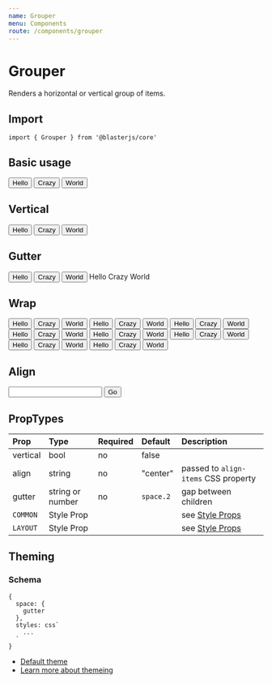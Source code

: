 ```yaml
---
name: Grouper
menu: Components
route: /components/grouper
---
```



# Grouper

Renders a horizontal or vertical group of items.


## Import
`import { Grouper } from '@blasterjs/core'`

## Basic usage

<Playground>
  <Grouper>
    <Button>Hello</Button>
    <Button>Crazy</Button>
    <Button>World</Button>
  </Grouper>
</Playground>


## Vertical

<Playground>
  <Grouper vertical>
    <Button>Hello</Button>
    <Button>Crazy</Button>
    <Button>World</Button>
  </Grouper>
</Playground>


## Gutter

<Playground>
  <Grouper gutter={6} mb={8}>
    <Button>Hello</Button>
    <Button>Crazy</Button>
    <Button>World</Button>
  </Grouper>

  <Grouper gutter={3} vertical>
    <Badge>Hello</Badge>
    <Badge>Crazy</Badge>
    <Badge>World</Badge>
  </Grouper>
</Playground>


## Wrap

<Playground>
  <Grouper>
    <Button>Hello</Button>
    <Button>Crazy</Button>
    <Button>World</Button>
    <Button>Hello</Button>
    <Button>Crazy</Button>
    <Button>World</Button>
    <Button>Hello</Button>
    <Button>Crazy</Button>
    <Button>World</Button>
    <Button>Hello</Button>
    <Button>Crazy</Button>
    <Button>World</Button>
    <Button>Hello</Button>
    <Button>Crazy</Button>
    <Button>World</Button>
    <Button>Hello</Button>
    <Button>Crazy</Button>
    <Button>World</Button>
    <Button>Hello</Button>
    <Button>Crazy</Button>
    <Button>World</Button>
    <Button>Hello</Button>
    <Button>Crazy</Button>
    <Button>World</Button>
  </Grouper>
</Playground>


## Align

<Playground>
  <Grouper gutter={0} align="stretch">
    <input type="text" />
    <Button>Go</Button>
  </Grouper>
</Playground>



## PropTypes
| Prop | Type | Required | Default | Description |
|:-----|:-----|:---------|:--------|:------------|
| vertical | bool | no | false | |
| align | string | no | "center" | passed to `align-items` CSS property |
| gutter | string or number | no | `space.2` | gap between children |
| `COMMON` | Style Prop |  |  | see [Style Props](/style-props) |
| `LAYOUT` | Style Prop |  |  | see [Style Props](/style-props) |


## Theming

### Schema
```
{
  space: {
    gutter
  },
  styles: css`
    ...
  `
}
```

- [Default theme](https://github.com/raster-foundry/blasterjs/tree/master/packages/core/theme/components/grouper)
- [Learn more about themeing](#)
